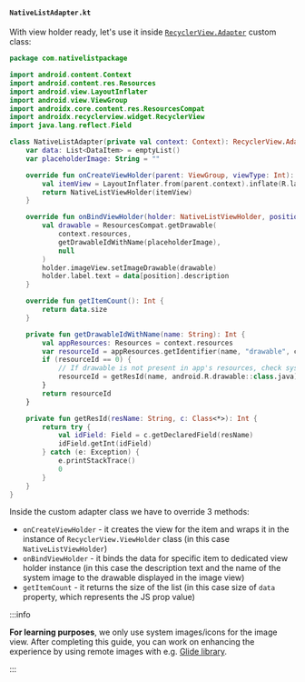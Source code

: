 #### `NativeListAdapter.kt`

With view holder ready, let's use it inside [`RecyclerView.Adapter`](https://developer.android.com/reference/kotlin/androidx/recyclerview/widget/RecyclerView.Adapter) custom class:

```kotlin title="android/src/main/java/com/nativelistpackage/NativeListAdapter.kt"
package com.nativelistpackage

import android.content.Context
import android.content.res.Resources
import android.view.LayoutInflater
import android.view.ViewGroup
import androidx.core.content.res.ResourcesCompat
import androidx.recyclerview.widget.RecyclerView
import java.lang.reflect.Field

class NativeListAdapter(private val context: Context): RecyclerView.Adapter<NativeListViewHolder>() {
    var data: List<DataItem> = emptyList()
    var placeholderImage: String = ""

    override fun onCreateViewHolder(parent: ViewGroup, viewType: Int): NativeListViewHolder {
        val itemView = LayoutInflater.from(parent.context).inflate(R.layout.card_item, parent, false)
        return NativeListViewHolder(itemView)
    }

    override fun onBindViewHolder(holder: NativeListViewHolder, position: Int) {
        val drawable = ResourcesCompat.getDrawable(
            context.resources,
            getDrawableIdWithName(placeholderImage),
            null
        )
        holder.imageView.setImageDrawable(drawable)
        holder.label.text = data[position].description
    }

    override fun getItemCount(): Int {
        return data.size
    }

    private fun getDrawableIdWithName(name: String): Int {
        val appResources: Resources = context.resources
        var resourceId = appResources.getIdentifier(name, "drawable", context.packageName)
        if (resourceId == 0) {
            // If drawable is not present in app's resources, check system's resources
            resourceId = getResId(name, android.R.drawable::class.java)
        }
        return resourceId
    }

    private fun getResId(resName: String, c: Class<*>): Int {
        return try {
            val idField: Field = c.getDeclaredField(resName)
            idField.getInt(idField)
        } catch (e: Exception) {
            e.printStackTrace()
            0
        }
    }
}
```

Inside the custom adapter class we have to override 3 methods:

- `onCreateViewHolder` - it creates the view for the item and wraps it in the instance of `RecyclerView.ViewHolder` class (in this case `NativeListViewHolder`)
- `onBindViewHolder` - it binds the data for specific item to dedicated view holder instance (in this case the description text and the name of the system image to the drawable displayed in the image view)
- `getItemCount` - it returns the size of the list (in this case size of `data` property, which represents the JS prop value)

:::info

**For learning purposes**, we only use system images/icons for the image view.
After completing this guide, you can work on enhancing the experience by using remote images with e.g. [Glide library](https://github.com/bumptech/glide).

:::
